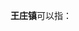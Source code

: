 '''王庄镇'''可以指：
{{PRC admin/disambig|34/03/23/101/000|37/08/81/108/000|37/09/83/104/000|41/05/26/108/000|41/06/21/108/000|41/13/29/101/000|61/05/25/102/000}}
{{disambig|cat=三字中国镇名消歧义}}